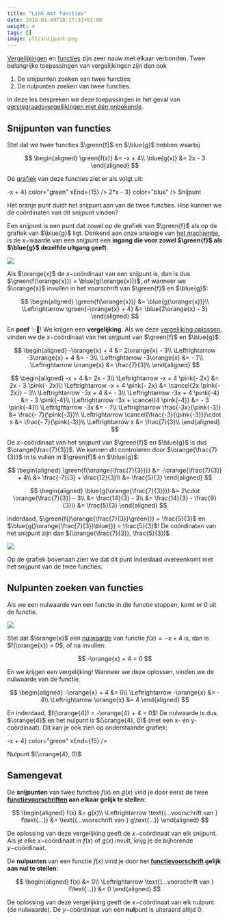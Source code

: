 ```yaml
---
title: "Link met functies"
date: 2019-01-09T18:17:33+01:00
weight: 4
tags: []
image: plt/snijpunt.png
---
```


[Vergelijkingen](../intro) en [functies](../../functies/intro) zijn zeer nauw
met elkaar verbonden. Twee belangrijke toepassingen van vergelijkingen zijn dan
ook

1. De snijpunten zoeken van twee functies;
2. De nulpunten zoeken van twee functies.

In deze les bespreken we deze toepassingen in het geval van
[eerstegraadsvergelijkingen met één onbekende](../oplossen).

## Snijpunten van functies

Stel dat we twee functies $\green{f}$ en $\blue{g}$ hebben waarbij

$$
\begin{aligned}
\green{f(x)} &= -x + 4\\
 \blue{g(x)} &= 2x - 3
\end{aligned}
$$

De [grafiek](../../functies/grafiek) van deze functies ziet er als volgt uit:

<Plot>
<Fx fx={x => -x + 4} color="green" xEnd={15} />
<Fx fx={x => 2*x - 3} color="blue" />
<Point x={7/3} y={5/3} size={10} color="orange" />
<Annot xTarget={7/3} yTarget={5/3} xAnnot={6} yAnnot={3} anchorAngleAnnot={-135} anchorAngleTarget={0}>
Snijpunt
</Annot>
</Plot>

Het oranje punt duidt het <Orange>snijpunt</Orange> aan van de twee functies. Hoe kunnen we de coördinaten van dit snijpunt vinden?

Een snijpunt is een punt dat zowel op de grafiek van $\green{f}$ als op de grafiek van $\blue{g}$ ligt. Denkend aan onze analogie van [het machientje](../../functies/intro#een-functie-is-een-machientje), is de $x-$waarde van een snijpunt een **ingang die voor zowel $\green{f}$ als $\blue{g}$ dezelfde uitgang geeft**.

![](img/conveyor_snijpunt_1.png)

Als $\orange{x}$ de $x-$coördinaat van een snijpunt is, dan is dus $\green{f(\orange{x})} = \blue{g(\orange{x})}$, of wanneer we $\orange{x}$ invullen in het voorschrift van $\green{f}$ en $\blue{g}$:

$$
\begin{aligned}
\green{f(\orange{x})} &= \blue{g(\orange{x})}\\
\Leftrightarrow \green{-\orange{x} + 4} &= \blue{2\orange{x} - 3}
\end{aligned}
$$

En **poef** ✨🧙! We krijgen een **vergelijking**. Als we deze [vergelijking
oplossen](../oplossen), vinden we de $x-$coördinaat van het snijpunt van
$\green{f}$ en $\blue{g}$:

$$
\begin{aligned}
-\orange{x} + 4 &= 2\orange{x} - 3\\
 \Leftrightarrow -3\orange{x} + 4 &= - 3\\
 \Leftrightarrow -3\orange{x} &= - 7\\
 \Leftrightarrow \orange{x} &= \frac{7}{3}\\
\end{aligned}
$$

<Expand title="Toon met meer tussenstappen">

$$
\begin{aligned}
-x + 4 &= 2x - 3\\
 \Leftrightarrow -x + 4 \pink{- 2x} &= 2x - 3 \pink{- 2x}\\
 \Leftrightarrow -x + 4 \pink{- 2x} &= \cancel{2x \pink{- 2x}} - 3\\
 \Leftrightarrow -3x + 4 &= - 3\\
 \Leftrightarrow -3x + 4 \pink{-4} &= - 3 \pink{-4}\\
 \Leftrightarrow -3x + \cancel{4 \pink{-4}} &= - 3 \pink{-4}\\
 \Leftrightarrow -3x &= - 7\\
 \Leftrightarrow \frac{-3x}{\pink{-3}} &= \frac{- 7}{\pink{-3}}\\
 \Leftrightarrow \cancel{\frac{-3}{\pink{-3}}}\cdot x &= \frac{- 7}{\pink{-3}}\\
 \Leftrightarrow x &= \frac{7}{3}\\
\end{aligned}
$$

</Expand>

De $x-$coördinaat van het snijpunt van $\green{f}$ en $\blue{g}$ is dus
$\orange{\frac{7}{3}}$. We kunnen dit controleren door $\orange{\frac{7}{3}}$ in te vullen in $\green{f}$ en $\blue{g}$:

$$
\begin{aligned}
\green{f(\orange{\frac{7}{3}})} &= -\orange{\frac{7}{3}} + 4\\
 &= \frac{-7}{3} + \frac{12}{3}\\
 &= \frac{5}{3}
\end{aligned}
$$

$$
\begin{aligned}
\blue{g(\orange{\frac{7}{3}})} &= 2\cdot \orange{\frac{7}{3}} - 3\\
 &= \frac{14}{3} - 3\\
 &= \frac{14}{3} - \frac{9}{3}\\
 &= \frac{5}{3}
\end{aligned}
$$

Inderdaad, $\green{f(}\orange{\frac{7}{3}}\green{)} = \frac{5}{3}$ en $\blue{g(}\orange{\frac{7}{3}}\blue{)} = \frac{5}{3}$! De coördinaten van het snijpunt zijn dan $(\orange{\frac{7}{3}}, \frac{5}{3})$.

![](img/conveyor_functiewaarde.png)

Op de grafiek bovenaan zien we dat dit punt inderdaad overeenkomt met het snijpunt van de twee functies.

## Nulpunten zoeken van functies

Als we een <Orange>nulwaarde</Orange> van een functie in die functie stoppen, komt er $0$ uit de functie.

![](img/conveyor_nulpunt_1.png)

Stel dat $\orange{x}$ een [nulwaarde](../../functies/nulpunten#nulwaarden-van-een-functie) van functie $f(x) = -x + 4$ is, dan is $f(\orange{x}) = 0$, of na invullen:

$$
-\orange{x} + 4 = 0
$$


En we krijgen een vergelijking! Wanneer we deze oplossen, vinden we de <Orange>nulwaarde</Orange> van de functie.

$$
\begin{aligned}
-\orange{x} + 4 &= 0\\
\Leftrightarrow -\orange{x} &= - 4\\
\Leftrightarrow \orange{x} &= 4
\end{aligned}
$$

En inderdaad, $f(\orange{4}) = -\orange{4} + 4 = 0$! De nulwaarde is dus
$\orange{4}$ en het nulpunt is $(\orange{4}, 0)$ <Mute>(met een x- én
y-coördinaat)</Mute>.  Dit kan je ook zien op onderstaande grafiek:

<Plot>
<Fx fx={x => -x + 4} color="green" xEnd={15} />
<Point x={4} y={0} size={10} color="orange" />
<Annot xTarget={4} yTarget={0} xAnnot={6} yAnnot={3}>

Nulpunt $(\orange{4}, 0)$
</Annot>
</Plot>

## Samengevat

<Attention title="Snijpunten van twee functies">

De **snijpunten** van twee functies $f(x)$ en $g(x)$ vind je door eerst de twee **[functievoorschriften](../../functies/voorschrift) aan elkaar gelijk te stellen**:

$$
\begin{aligned}
f(x) &= g(x)\\
\Leftrightarrow \text{(...voorschrift van } f\text{...)} &= \text{(...voorschrift van } g\text{...)}
\end{aligned}
$$

De oplossing van deze vergelijking geeft de $x-$coördinaat van elk snijpunt. Als je elke $x-$coördinaat in $f(x)$ of $g(x)$ invult, krijg je de bijhorende $y-$coördinaat.
</Attention>

<Attention title="Nulpunten van een functie">

De **nulpunten** van een functie $f(x)$ vind je door het **[functievoorschrift](../../functies/voorschrift) gelijk aan nul te stellen**:

$$
\begin{aligned}
f(x) &= 0\\
\Leftrightarrow \text{(...voorschrift van } f\text{...)} &= 0
\end{aligned}
$$

De oplossing van deze vergelijking geeft de $x-$coördinaat van elk nulpunt (de nulwaarde). De $y-$coördinaat van een **nul**punt is uiteraard altijd $0$.
</Attention>
